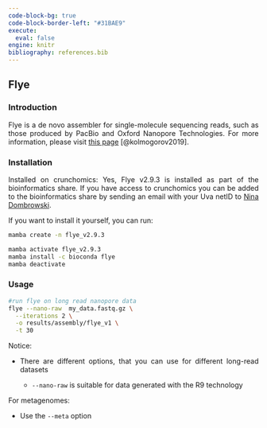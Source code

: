 ---
code-block-bg: true
code-block-border-left: "#31BAE9"
execute:
  eval: false
engine: knitr
bibliography: references.bib
---

<div style="text-align: justify">

## Flye

### Introduction

Flye is a de novo assembler for single-molecule sequencing reads, such as those produced by PacBio and Oxford Nanopore Technologies. For more information, please visit [this page](https://github.com/fenderglass/Flye) [@kolmogorov2019].

### Installation

Installed on crunchomics: Yes, Flye v2.9.3 is installed as part of the bioinformatics share. If you have access to crunchomics you can be added to the bioinformatics share by sending an email with your Uva netID to [Nina Dombrowski](n.dombrowski@uva.nl).

If you want to install it yourself, you can run:

```{bash}
mamba create -n flye_v2.9.3

mamba activate flye_v2.9.3
mamba install -c bioconda flye
mamba deactivate
```

### Usage

```{bash}
#run flye on long read nanopore data
flye --nano-raw  my_data.fastq.gz \
  --iterations 2 \
  -o results/assembly/flye_v1 \
  -t 30
```

Notice:

-   There are different options, that you can use for different long-read datasets

    -   `--nano-raw` is suitable for data generated with the R9 technology

For metagenomes:

-   Use the `--meta` option